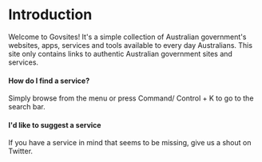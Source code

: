 # Introduction

Welcome to Govsites! It's a simple collection of Australian government's websites, apps, services and tools available to every day Australians. This site only contains links to authentic Australian government sites and services.

#### How do I find a service?

Simply browse from the menu or press Command/ Control + K to go to the search bar.

#### I'd like to suggest a service

If you have a service in mind that seems to be missing, give us a shout on Twitter.

